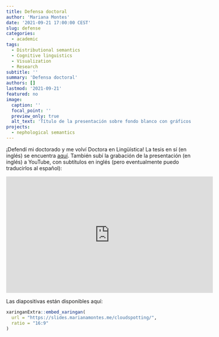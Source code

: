 ```yaml
---
title: Defensa doctoral
author: 'Mariana Montes'
date: '2021-09-21 17:00:00 CEST'
slug: defense
categories:
  - academic
tags:
  - Distributional semantics
  - Cognitive linguistics
  - Visualization
  - Research
subtitle: ''
summary: 'Defensa doctoral'
authors: []
lastmod: '2021-09-21'
featured: no
image:
  caption: ''
  focal_point: ''
  preview_only: true
  alt_text: 'Título de la presentación sobre fondo blanco con gráficos de puntos coloridos y un círculo con una concordancia dentro.'
projects:
  - nephological semantics
---
```


¡Defendí mi doctorado y me volví Doctora en Lingüística!
La tesis en sí (en inglés) se encuentra [aquí](https://cloudspotting.marianamontes.me).
También subí la grabación de la presentación (en inglés) a YouTube, con subtítulos en inglés (pero eventualmente puedo traducirlos al español):

<iframe width="560" height="315" src="https://www.youtube.com/embed/eQgvyas2Du8" title="YouTube video player" frameborder="0" allow="accelerometer; autoplay; clipboard-write; encrypted-media; gyroscope; picture-in-picture" allowfullscreen>

</iframe>

Las diapositivas están disponibles aquí:

```r
xaringanExtra::embed_xaringan(
  url = "https://slides.marianamontes.me/cloudspotting/",
  ratio = "16:9"
)
```

